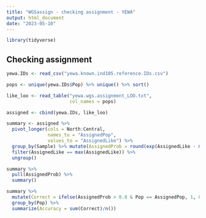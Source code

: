 ```yaml
---
title: "WGSassign - checking assignment - YEWA"
output: html_document
date: "2023-05-10"
---
```



```r
library(tidyverse)
```


## Checking assignment

```r
yewa.IDs <- read_csv("yewa.known.ind105.reference.IDs.csv")

pops <- unique(yewa.IDs$Pop) %>% unique() %>% sort()

like_loo <- read_table("yewa.wgs.assignment_LOO.txt",
                       col_names = pops)

assigned <- cbind(yewa.IDs, like_loo)
```

```r
summary <- assigned %>% 
  pivot_longer(cols = North:Central,
               names_to = "AssignedPop",
               values_to = "AssignedLike") %>% 
  group_by(Sample) %>% mutate(AssignedProb = round(exp(AssignedLike - max(AssignedLike)) / sum(exp(AssignedLike - max(AssignedLike))),2 )) %>% 
  filter(AssignedLike == max(AssignedLike)) %>% 
  ungroup() 

```

```r
summary %>%
  pull(AssignedProb) %>%
  summary()
```

```r
summary %>%
  mutate(Correct = ifelse(AssignedProb > 0.8 & Pop == AssignedPop, 1, 0)) %>%
  group_by(Pop) %>% 
  summarize(Accuracy = sum(Correct)/n())
```
